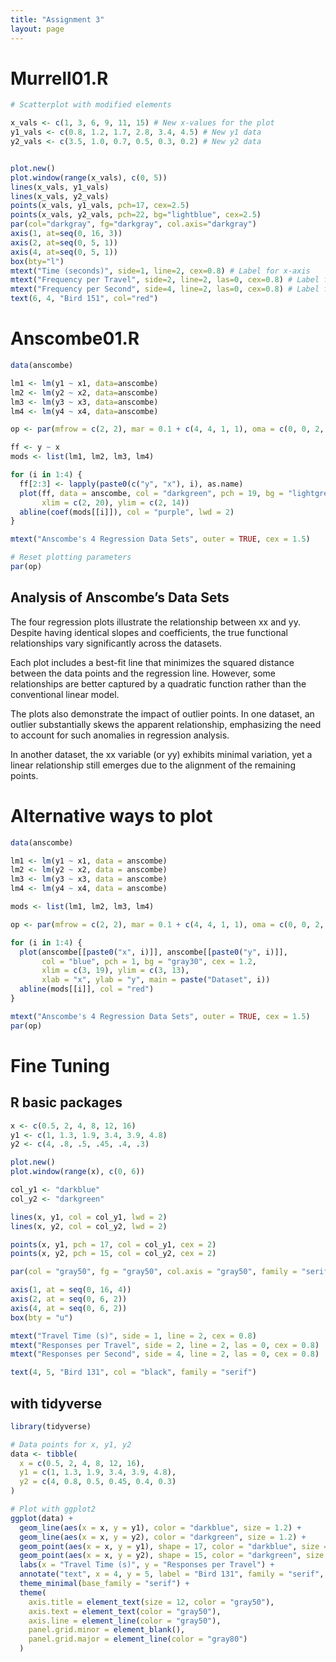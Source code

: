 ```yaml
---
title: "Assignment 3"
layout: page
---
```


# Murrell01.R 

```r
# Scatterplot with modified elements

x_vals <- c(1, 3, 6, 9, 11, 15) # New x-values for the plot
y1_vals <- c(0.8, 1.2, 1.7, 2.8, 3.4, 4.5) # New y1 data
y2_vals <- c(3.5, 1.0, 0.7, 0.5, 0.3, 0.2) # New y2 data


plot.new()
plot.window(range(x_vals), c(0, 5)) 
lines(x_vals, y1_vals)
lines(x_vals, y2_vals) 
points(x_vals, y1_vals, pch=17, cex=2.5) 
points(x_vals, y2_vals, pch=22, bg="lightblue", cex=2.5) 
par(col="darkgray", fg="darkgray", col.axis="darkgray") 
axis(1, at=seq(0, 16, 3)) 
axis(2, at=seq(0, 5, 1)) 
axis(4, at=seq(0, 5, 1)) 
box(bty="l") 
mtext("Time (seconds)", side=1, line=2, cex=0.8) # Label for x-axis
mtext("Frequency per Travel", side=2, line=2, las=0, cex=0.8) # Label for y1-axis
mtext("Frequency per Second", side=4, line=2, las=0, cex=0.8) # Label for y2-axis
text(6, 4, "Bird 151", col="red") 


```


# Anscombe01.R

```r
data(anscombe)

lm1 <- lm(y1 ~ x1, data=anscombe)
lm2 <- lm(y2 ~ x2, data=anscombe)
lm3 <- lm(y3 ~ x3, data=anscombe)
lm4 <- lm(y4 ~ x4, data=anscombe)

op <- par(mfrow = c(2, 2), mar = 0.1 + c(4, 4, 1, 1), oma = c(0, 0, 2, 0))

ff <- y ~ x
mods <- list(lm1, lm2, lm3, lm4)

for (i in 1:4) {
  ff[2:3] <- lapply(paste0(c("y", "x"), i), as.name)
  plot(ff, data = anscombe, col = "darkgreen", pch = 19, bg = "lightgreen", cex = 1.5,
       xlim = c(2, 20), ylim = c(2, 14))
  abline(coef(mods[[i]]), col = "purple", lwd = 2)
}

mtext("Anscombe's 4 Regression Data Sets", outer = TRUE, cex = 1.5)

# Reset plotting parameters
par(op)
```

## Analysis of Anscombe's Data Sets

The four regression plots illustrate the relationship between xx and yy. Despite having identical slopes and coefficients, the true functional relationships vary significantly across the datasets.

Each plot includes a best-fit line that minimizes the squared distance between the data points and the regression line. However, some relationships are better captured by a quadratic function rather than the conventional linear model.

The plots also demonstrate the impact of outlier points. In one dataset, an outlier substantially skews the apparent relationship, emphasizing the need to account for such anomalies in regression analysis.

In another dataset, the xx variable (or yy) exhibits minimal variation, yet a linear relationship still emerges due to the alignment of the remaining points.

# Alternative ways to plot

```r
data(anscombe)

lm1 <- lm(y1 ~ x1, data = anscombe)
lm2 <- lm(y2 ~ x2, data = anscombe)
lm3 <- lm(y3 ~ x3, data = anscombe)
lm4 <- lm(y4 ~ x4, data = anscombe)

mods <- list(lm1, lm2, lm3, lm4)

op <- par(mfrow = c(2, 2), mar = 0.1 + c(4, 4, 1, 1), oma = c(0, 0, 2, 0))

for (i in 1:4) {
  plot(anscombe[[paste0("x", i)]], anscombe[[paste0("y", i)]], 
       col = "blue", pch = 1, bg = "gray30", cex = 1.2,
       xlim = c(3, 19), ylim = c(3, 13),
       xlab = "x", ylab = "y", main = paste("Dataset", i))
  abline(mods[[i]], col = "red")
}

mtext("Anscombe's 4 Regression Data Sets", outer = TRUE, cex = 1.5)
par(op)
```


# Fine Tuning

## R basic packages
```r
x <- c(0.5, 2, 4, 8, 12, 16)
y1 <- c(1, 1.3, 1.9, 3.4, 3.9, 4.8)
y2 <- c(4, .8, .5, .45, .4, .3)

plot.new()
plot.window(range(x), c(0, 6))

col_y1 <- "darkblue"
col_y2 <- "darkgreen"

lines(x, y1, col = col_y1, lwd = 2)
lines(x, y2, col = col_y2, lwd = 2)

points(x, y1, pch = 17, col = col_y1, cex = 2)
points(x, y2, pch = 15, col = col_y2, cex = 2)

par(col = "gray50", fg = "gray50", col.axis = "gray50", family = "serif")

axis(1, at = seq(0, 16, 4))
axis(2, at = seq(0, 6, 2))
axis(4, at = seq(0, 6, 2))
box(bty = "u")

mtext("Travel Time (s)", side = 1, line = 2, cex = 0.8)
mtext("Responses per Travel", side = 2, line = 2, las = 0, cex = 0.8)
mtext("Responses per Second", side = 4, line = 2, las = 0, cex = 0.8)

text(4, 5, "Bird 131", col = "black", family = "serif")


```
## with tidyverse 

```r
library(tidyverse)

# Data points for x, y1, y2
data <- tibble(
  x = c(0.5, 2, 4, 8, 12, 16),
  y1 = c(1, 1.3, 1.9, 3.4, 3.9, 4.8),
  y2 = c(4, 0.8, 0.5, 0.45, 0.4, 0.3)
)

# Plot with ggplot2
ggplot(data) +
  geom_line(aes(x = x, y = y1), color = "darkblue", size = 1.2) +
  geom_line(aes(x = x, y = y2), color = "darkgreen", size = 1.2) +
  geom_point(aes(x = x, y = y1), shape = 17, color = "darkblue", size = 4) +
  geom_point(aes(x = x, y = y2), shape = 15, color = "darkgreen", size = 4) +
  labs(x = "Travel Time (s)", y = "Responses per Travel") +
  annotate("text", x = 4, y = 5, label = "Bird 131", family = "serif", size = 5) +
  theme_minimal(base_family = "serif") +
  theme(
    axis.title = element_text(size = 12, color = "gray50"),
    axis.text = element_text(color = "gray50"),
    axis.line = element_line(color = "gray50"),
    panel.grid.minor = element_blank(),
    panel.grid.major = element_line(color = "gray80")
  )

```

